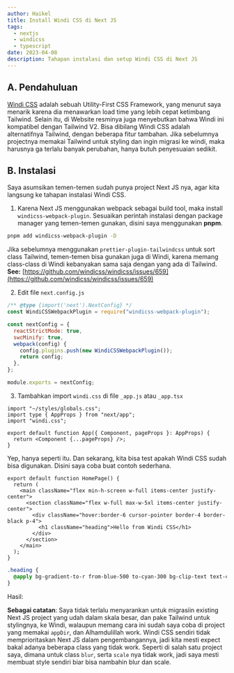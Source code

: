 ```yaml
---
author: Haikel
title: Install Windi CSS di Next JS
tags:
  - nextjs
  - windicss
  - typescript
date: 2023-04-08
description: Tahapan instalasi dan setup Windi CSS di Next JS
---
```


## A. Pendahuluan

[Windi CSS](https://windicss.org/) adalah sebuah Utility-First CSS Framework, yang menurut saya menarik karena dia menawarkan load time yang lebih cepat ketimbang Tailwind. Selain itu, di Website resminya juga menyebutkan bahwa Windi ini kompatibel dengan Tailwind V2. Bisa dibilang Windi CSS adalah alternatifnya Tailwind, dengan beberapa fitur tambahan. Jika sebelumnya projectnya memakai Tailwind untuk styling dan ingin migrasi ke windi, maka harusnya ga terlalu banyak perubahan, hanya butuh penyesuaian sedikit.

## B. Instalasi

Saya asumsikan temen-temen sudah punya project Next JS nya, agar kita langsung ke tahapan instalasi Windi CSS.

1. Karena Next JS menggunakan webpack sebagai build tool, maka install `windicss-webpack-plugin`. Sesuaikan perintah instalasi dengan package manager yang temen-temen gunakan, disini saya menggunakan **pnpm**.

```sh
pnpm add windicss-webpack-plugin -D
```

Jika sebelumnya menggunakan `prettier-plugin-tailwindcss` untuk sort class Tailwind, temen-temen bisa gunakan juga di Windi, karena memang class-class di Windi kebanyakan sama saja dengan yang ada di Tailwind. **See:** [https://github.com/windicss/windicss/issues/659](https://github.com/windicss/windicss/issues/659)

2. Edit file `next.config.js`

```js title="next.config.js"
/** @type {import('next').NextConfig} */
const WindiCSSWebpackPlugin = require("windicss-webpack-plugin");

const nextConfig = {
  reactStrictMode: true,
  swcMinify: true,
  webpack(config) {
    config.plugins.push(new WindiCSSWebpackPlugin());
    return config;
  },
};

module.exports = nextConfig;
```

3. Tambahkan import `windi.css` di file `_app.js` atau `_app.tsx`

```tsx title="pages/_app.tsx"
import "~/styles/globals.css";
import type { AppProps } from "next/app";
import "windi.css";

export default function App({ Component, pageProps }: AppProps) {
  return <Component {...pageProps} />;
}
```

Yep, hanya seperti itu. Dan sekarang, kita bisa test apakah Windi CSS sudah bisa digunakan. Disini saya coba buat contoh sederhana.

```tsx title="pages/index.tsx"
export default function HomePage() {
  return (
    <main className="flex min-h-screen w-full items-center justify-center">
      <section className="flex w-full max-w-5xl items-center justify-center">
        <div className="hover:border-6 cursor-pointer border-4 border-black p-4">
          <h1 className="heading">Hello from Windi CSS</h1>
        </div>
      </section>
    </main>
  );
}
```

```css title="styles/globals.css"
.heading {
  @apply bg-gradient-to-r from-blue-500 to-cyan-300 bg-clip-text text-center text-center text-4xl font-bold text-transparent;
}
```

Hasil:

<LightboxImage
  src="https://ik.imagekit.io/haikelz/blog/install-windicss-in-nextjs/Screenshot_from_2023-04-07_23-44-02.png?updatedAt=1680885943050"
  alt="Hello from Windi CSS"
/>

**Sebagai catatan**: Saya tidak terlalu menyarankan untuk migrasiin existing Next JS project yang udah dalam skala besar, dan pake Tailwind untuk stylingnya, ke Windi, walaupun memang cara ini sudah saya coba di project yang memakai `appDir`, dan Alhamdulillah work. Windi CSS sendiri tidak memprioritaskan Next JS dalam pengembangannya, jadi kita mesti expect bakal adanya beberapa class yang tidak work. Seperti di salah satu project saya, dimana untuk class `blur`, serta `scale` nya tidak work, jadi saya mesti membuat style sendiri biar bisa nambahin blur dan scale.

